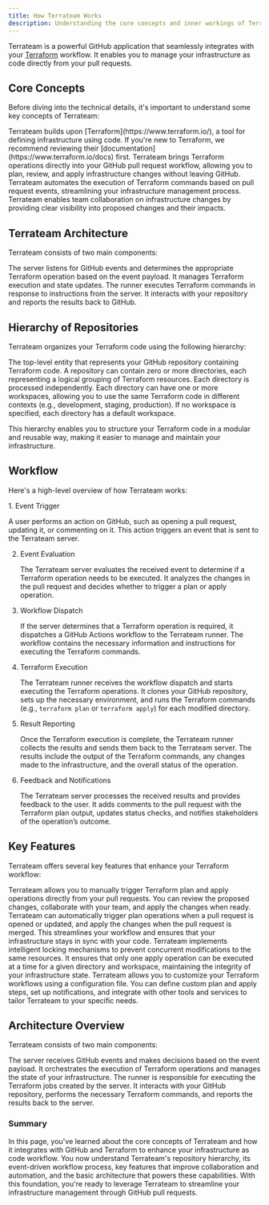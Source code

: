 ```yaml
---
title: How Terrateam Works
description: Understanding the core concepts and inner workings of Terrateam
---
```




Terrateam is a powerful GitHub application that seamlessly integrates with your [Terraform](https://www.terraform.io/) workflow. It enables you to manage your infrastructure as code directly from your pull requests. 


## Core Concepts

Before diving into the technical details, it's important to understand some key concepts of Terrateam:

<CardGrid>
  <Card title="Infrastructure as Code" icon="document">
    Terrateam builds upon [Terraform](https://www.terraform.io/), a tool for defining infrastructure using code. If you're new to Terraform, we recommend reviewing their [documentation](https://www.terraform.io/docs) first.
  </Card>
  <Card title="Pull Request Integration" icon="github">
    Terrateam brings Terraform operations directly into your GitHub pull request workflow, allowing you to plan, review, and apply infrastructure changes without leaving GitHub.
  </Card>
  <Card title="Automated Workflows" icon="refresh">
    Terrateam automates the execution of Terraform commands based on pull request events, streamlining your infrastructure management process.
  </Card>
  <Card title="Collaboration" icon="people">
    Terrateam enables team collaboration on infrastructure changes by providing clear visibility into proposed changes and their impacts.
  </Card>
</CardGrid>

## Terrateam Architecture

Terrateam consists of two main components:

<CardGrid>
  <Card title="Terrateam Server" icon="server">
    The server listens for GitHub events and determines the appropriate Terraform operation based on the event payload. It manages Terraform execution and state updates.
  </Card>

  <Card title="Terrateam Runner" icon="running">
    The runner executes Terraform commands in response to instructions from the server. It interacts with your repository and reports the results back to GitHub.
  </Card>
</CardGrid>

## Hierarchy of Repositories

Terrateam organizes your Terraform code using the following hierarchy:

<CardGrid>
  <Card title="Repository" icon="github">
    The top-level entity that represents your GitHub repository containing Terraform code.
  </Card>
  <Card title="Directory" icon="folder">
    A repository can contain zero or more directories, each representing a logical grouping of Terraform resources. Each directory is processed independently.
  </Card>
  <Card title="Workspace" icon="layers">
    Each directory can have one or more workspaces, allowing you to use the same Terraform code in different contexts (e.g., development, staging, production). If no workspace is specified, each directory has a default workspace.
  </Card>
</CardGrid>

This hierarchy enables you to structure your Terraform code in a modular and reusable way, making it easier to manage and maintain your infrastructure.

## Workflow

Here's a high-level overview of how Terrateam works:

<Steps>
1. Event Trigger

   A user performs an action on GitHub, such as opening a pull request, updating it, or commenting on it. This action triggers an event that is sent to the Terrateam server.

2. Event Evaluation

   The Terrateam server evaluates the received event to determine if a Terraform operation needs to be executed. It analyzes the changes in the pull request and decides whether to trigger a plan or apply operation.

3. Workflow Dispatch

   If the server determines that a Terraform operation is required, it dispatches a GitHub Actions workflow to the Terrateam runner. The workflow contains the necessary information and instructions for executing the Terraform commands.

4. Terraform Execution

   The Terrateam runner receives the workflow dispatch and starts executing the Terraform operations. It clones your GitHub repository, sets up the necessary environment, and runs the Terraform commands (e.g., `terraform plan` or `terraform apply`) for each modified directory.

5. Result Reporting

   Once the Terraform execution is complete, the Terrateam runner collects the results and sends them back to the Terrateam server. The results include the output of the Terraform commands, any changes made to the infrastructure, and the overall status of the operation.

6. Feedback and Notifications

   The Terrateam server processes the received results and provides feedback to the user. It adds comments to the pull request with the Terraform plan output, updates status checks, and notifies stakeholders of the operation’s outcome.

</Steps>

## Key Features

Terrateam offers several key features that enhance your Terraform workflow:

<CardGrid>
  <Card title="Plan and Apply Operations" icon="list-check">
    Terrateam allows you to manually trigger Terraform plan and apply operations directly from your pull requests. You can review the proposed changes, collaborate with your team, and apply the changes when ready.
  </Card>
  <Card title="Automatic Plan and Apply" icon="clock">
    Terrateam can automatically trigger plan operations when a pull request is opened or updated, and apply the changes when the pull request is merged. This streamlines your workflow and ensures that your infrastructure stays in sync with your code.
  </Card>
  <Card title="Locking and Concurrency" icon="lock">
    Terrateam implements intelligent locking mechanisms to prevent concurrent modifications to the same resources. It ensures that only one apply operation can be executed at a time for a given directory and workspace, maintaining the integrity of your infrastructure state.
  </Card>
  <Card title="Customizable Workflows" icon="sliders">
    Terrateam allows you to customize your Terraform workflows using a configuration file. You can define custom plan and apply steps, set up notifications, and integrate with other tools and services to tailor Terrateam to your specific needs.
  </Card>
</CardGrid>

## Architecture Overview

Terrateam consists of two main components:

<CardGrid>
  <Card title="Terrateam Server" icon="server">
    The server receives GitHub events and makes decisions based on the event payload. It orchestrates the execution of Terraform operations and manages the state of your infrastructure.
  </Card>
  <Card title="Terrateam Runner" icon="running">
    The runner is responsible for executing the Terraform jobs created by the server. It interacts with your GitHub repository, performs the necessary Terraform commands, and reports the results back to the server.
  </Card>
</CardGrid>

### Summary
In this page, you've learned about the core concepts of Terrateam and how it integrates with GitHub and Terraform to enhance your infrastructure as code workflow. You now understand Terrateam's repository hierarchy, its event-driven workflow process, key features that improve collaboration and automation, and the basic architecture that powers these capabilities. With this foundation, you're ready to leverage Terrateam to streamline your infrastructure management through GitHub pull requests.
